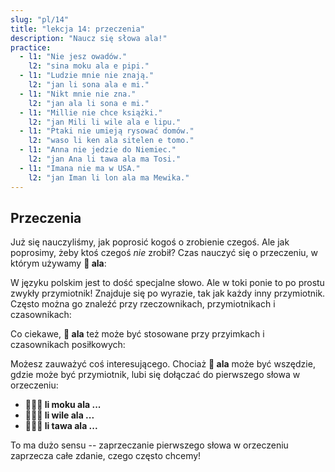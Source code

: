 ```yaml
---
slug: "pl/14"
title: "lekcja 14: przeczenia"
description: "Naucz się słowa ala!"
practice:
  - l1: "Nie jesz owadów."
    l2: "sina moku ala e pipi."
  - l1: "Ludzie mnie nie znają."
    l2: "jan li sona ala e mi."
  - l1: "Nikt mnie nie zna."
    l2: "jan ala li sona e mi."
  - l1: "Millie nie chce książki."
    l2: "jan Mili li wile ala e lipu."
  - l1: "Ptaki nie umieją rysować domów."
    l2: "waso li ken ala sitelen e tomo."
  - l1: "Anna nie jedzie do Niemiec."
    l2: "jan Ana li tawa ala ma Tosi."
  - l1: "Imana nie ma w USA."
    l2: "jan Iman li lon ala ma Mewika."
---
```



## Przeczenia

Już się nauczyliśmy, jak poprosić kogoś o zrobienie czegoś. Ale jak poprosimy, żeby ktoś czegoś *nie* zrobił? Czas nauczyć się o przeczeniu, w którym używamy **󱤂 ala**:

<List>
  <Word sl="ala" m="nie" />
</List>

W języku polskim jest to dość specjalne słowo. Ale w toki ponie to po prostu zwykły przymiotnik! Znajduje się po wyrazie, tak jak każdy inny przymiotnik. Często można go znaleźć przy rzeczownikach, przymiotnikach i czasownikach:

<List>
  <Word sl="jan ala" m="nikt" />
  <Sentence sl="jan ala li wile utala." m="Nikt nie chce walczyć." />
  <Word sl="suli ala" m="nieduży, nieważny" />
  <Sentence sl="ni li suli ala tawa mi." m="To nie jest dla mnie ważne." />
  <Word sl="moku ala" m="nie jeść" />
  <Sentence sl="pipi li moku ala e soweli." m="Owady nie jedzą zwierząt." />
</List>

Co ciekawe, **󱤂 ala** też może być stosowane przy przyimkach i czasownikach posiłkowych:

<List>
  <Word sl="wile ala" m="nie chcieć ..." />
  <Sentence sl="sina wile ala moku e suwi." m="Nie chcesz jeść słodyczy." />
  <Word sl="tawa ala" m="nie iść do ..., nie w stronę ..." />
  <Sentence sl="pipi li tawa ala kasi." m="Robak nie idzie do rośliny." />
</List>

Możesz zauważyć coś interesującego. Chociaż **󱤂 ala** może być wszędzie, gdzie może być przymiotnik, lubi się dołączać do pierwszego słowa w orzeczeniu:
* **󱤧󱤶󱤂 li moku ala ...**
* **󱤧󱥷󱤂 li wile ala ...**
* **󱤧󱥩󱤂 li tawa ala ...**

To ma dużo sensu -- zaprzeczanie pierwszego słowa w orzeczeniu zaprzecza całe zdanie, czego często chcemy!

<Practice exercises={frontmatter.practice} />
